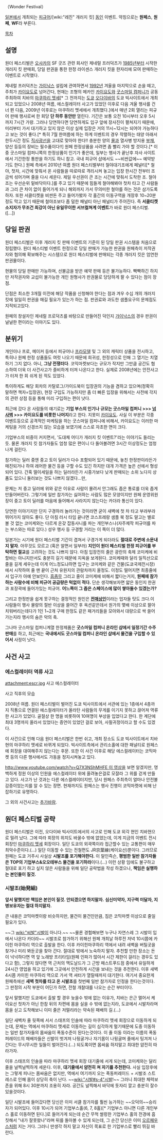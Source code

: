 {{{+1 ワンダーフェスティバル}}}（Wonder Festival）

[[일본]]에서 개최되는 [[피규어]]/[wiki:"레진" 개러지 킷] [[동인]] 이벤트. 약칭으로는 '''원페스''', '''원페''', '''WF'''라 부른다.

[[목차]]
== 설명 ==
원더 페스티벌은 [[오사카]]의 SF 굿즈 관련 회사인 제네럴 프러덕츠가 [[1985년]]부터 시작한 개러지 킷 판매회, 당일 판권을 통한 한정 라이센스 개러지 킷을 한자리에 모여 판매하는 이벤트로 시작했다.

제네럴 프러덕츠는 [[가이낙스]] 설립에 관여하면서 [[1992년]] 겨울을 마지막으로 손을 떼고, 주최가 [[카이요도]]로 넘어간다, 현재는 조형의 메카인 [[카이요도]]와  [[굿스마일 컴퍼니]]가 공동 주최하여 치바의 [[마쿠하리 멧세]][* 그 전까지는 [[도쿄]] [[오다이바]]의 도쿄 빅사이트에서 개최되고 있었으나 2008년 여름, 에스컬레이터 사고가 있었던 이후로 다음 겨울 행사를 건너 뛴 다음, 2009년 이후로는 마쿠하리 멧세에서 개최했다.]에서 매년 2회 열리는 피규어 판매 행사로써 한 회당 '''단 하루 동안만''' 열린다. 기간은 보통 오전 10시부터 오후 5시까지 7시간 가량. 그러나 당연하다면 당연하게도 입구 앞에 장사진이 펼쳐지기 때문에, 미리부터 가서 대기하고 있지 않은 이상 실제 입장은 거의 11시~12시는 되어야 가능하다고 보는 것이 좋다.[* 특히 7월 한여름에 하는 하계 이벤트의 경우 작렬하는 태양 아래서 한두시간 정도 [[직사광선]]을 고대로 맞아야 한다!! 충분한 양의 [[물]]과 열사병 방지용 [[부채]], 양산 등등의 장비는 필수품이다!!] 원페 한정상품을 사려면 좀 빨리 가야 할 것이다.[* 이중 굿스마일 컴퍼니쪽의 한정상품이 인기가 좋은데, 일부는 행사가 끝난후 자사 사이트에서 기간한정 통판을 하기도 하니 참고. 국내 피규어 샵에서도 ~~비싼값에~~ 예약받기도 한다.] 원페 측에서 2010년 여름 원더 페스티벌부터 철야대기조에게 페널티[* 철야, 첫차, 시간에 맞춰서 온 사람들을 따로따로 격리시켜 놓고는 입장 한시간 전부터 조금씩 섞어가며 줄을 다시 세운다. 제일 우선권이 큰 조는 시간에 맞춰서 도착한 조. 철야조는 우선순위 밑바닥이다.]를 주고 있기 때문에 힘들게 철야해봐야 첫차 타고 간 사람들과 그리 큰 차이 없이 들어가게 되니 해외까지 가서 무의미한 철야를 하는 것은 삼가도록 하자. 또한 서클티켓을 비싼돈 주고 들어가봤자 각 홀간의 이동구역을 개장후 10~20분 정도 막고 있기 때문에 철야조보다 좀 덜한 패널티 아닌 패널티가 주어진다. 즉 '''서클티켓 소지자가 무조건 최강이 아닌 유일무이한 서브컬쳐계 이벤트'''가 바로 원더 페스티벌.([...])

== 당일 판권 ==
원더 페스티벌은 이후 개러지 킷 판매 이벤트의 기준이 된 당일 판권 시스템을 처음으로 정립했다. 원더 페스티벌 이벤트 한정으로 당일 판매가 가능한 판권을 원페측이 저작권자와 협의해 확보해주는 시스템으로 원더 페스티벌에 판매되는 각종 개러지 킷은 엄연한 판권물이다.

현물의 당일 판매만 가능하며, 선불금을 받은 예약 판매 등은 불가능하다. 빡빡하긴 하지만 저작권자와 교섭이 불가능한 개인 원형사가 판권물로 당당하게 팔 수 있다는 점이 장점.

단점은 최소한 3개월 이전에 해당 작품을 신청해야 한다는 점과 겨우 수십 개의 개러지킷에 일일히 판권을 매길 필요가 있는가 하는 점. 판권료와 과도한 샘플요구의 문제점도 지적되고있다.

원페의 창설자인 제네럴 프로덕츠를 바탕으로 만들어진 덕인지 [[가이낙스]]의 경우 판권이 널널한 편이라는 이야기도 있다.

== 분위기 ==
개인이나 프로, 메이커 등에서 피규어나 [[프라모델]] 및 그 외의 캐릭터 상품을 전시하고, 특히나 원페 한정 상품들도 여럿 나오기 때문에 희귀성, 한정성으로 인해 그 열기는 치열하기 그지 없다. 아니, '''그냥 전쟁터다'''. 코믹마켓보다는 규모가 작지만 그만큼 공간도 협소하여 더욱 더 사건사고가 즐비하게 터져 나온다고 한다. 실제로 2008년에는 안전사고가 터져 한 회 쉬게 된 적도 있었다.

특이하게도 해당 회차의 카탈로그/가이드북이 입장권의 기능을 겸하고 있으며(정확히 말하면 책자=입장권), 현장 구입도 가능하지만 좀 더 빠른 입장을 위해서는 사전에 각지의 관련 상점 등을 통해 미리 구입하는 편이 낫다.

최근에 갔다 온 사람들의 얘기로는 '''기업 부스의 인기나 규모는 굿스마일 컴퍼니 >>> [[넘사벽]] >>> 카이요도를 비롯한 나머지'''라고 한다. 지못미 [[카이요도]]. 사실 이 부분은 각종 이벤트등으로 공격적인 마케팅을 하는 굿스마일 컴퍼니에 비해서, 카이요도는 이러한 마케팅을 거의 신경쓰지 않는 모습을 보였기에 스스로 자초한 면이 크다.

기업부스의 비중이 커지면서, '도대체 어디가 개러지 킷 이벤트?'라는 이야기도 들리는 듯. 물론 개러지 킷 참가자들도 엄청 많은 편이니 다 돌아볼려면 3시간 이상정도는 엄청나게 걸린다.

참가하는 딜러 중엔 중고 토이 딜러가 다수 포함되어 있기 때문에, 놓친 한정판이라든가 매진되거나 하여 레어한 물건 등을 구할 수도 있긴 하지만 대개 가격은 높은 선에서 형성되어 있다. 간혹 떨이세일을 하는 딜러라든가 시중가보다 낮게 판매되는 소위 노다지 상품도 있으니 둘러보는 것도 나쁘지 않겠다...만,

문제는 저 중고 딜러에 위와 같은 이유로 사람이 몰려서 안그래도 좁은 통로를 더욱 좁게 만들어버린다. 그렇기에 일반 참가자는 싫어하는 사람도 많은 모양이지만 원페 운영위원장이 중고 토이 딜러를 마음에 들어해서 사라지지 않는다는 카더라 통신이 있다.

당연한 이야기지만 단지 구경하러 놀러가는 것이라면 굳이 새벽에 첫 차 타고 부랴부랴 뛰어가지 않아도 좋다. 단 아침 러시 타임 끝나면 코스프레랑 샘플 북 정도 말고는 별로 볼 것 없는 코미케와는 다르게 온갖 잡동사니를 파는 개인부스나(자주제작 피규어를 파는 부스와는 따로 있다.) 성우 행사 등 구경할 거리는 이 쪽이 더 많다.

일본가는 시기에 원더 페스티벌 기간이 겹쳐서 구경가게 되더라도 '''절대로 주변에 소문내지 말자'''. 아무것도 모르고 (혹은 알면서 일부러) '''지인이 원더 페스티벌 한정 피규어를 부탁하면 절교'''를 고려하는 것도 나쁘지 않다. 아침 입장전의 줄은 광란의 축제 코미케에 비할바는 아니지만서도 충분히 길기 때문에 지옥을 보게된다. 코미케때와 달리 일직선으로 줄을 길게 세우는데 이게 어느정도냐하면 입구는 코미케와 같은 건물(도쿄국제전시장)에서 시작하여 줄 맨 끝이 근처 유원지의 관람차까지 올정도. 이정도 떨어지면 최종줄에서 입구가 아예 안보인다. [[흠좀무]] 그리고 줄이 코미케에 비해서 짧다는거지, '''원페에 참가하는 사람수에 비해 피규어 공급량은 턱없이 적다.''' 단순 생각해보자면 얇은 동인지 한권과 포장곽에 들어가있는 피규어. '''어느쪽이 그 좁은 스페이스에 많이 쌓아둘수 있겠는가?'''

그리고 한정판을 쉽게 못구하는 결정적인 원인은 '''[[전매상]]인'''이라는 업자들 탓도 크다.이 사람들이 행사 물량의 절반 이상을 쓸어간 후 옥션같은데서 원가의 몇배 이상으로 팔아치워버리는데다가 1인 1~2개 구매 한정도 같은 패거리들을 모아와서 대량으로 싹 쓸어가는지라 행사의 숨은 악의 축.  

그나마 굿스마일 컴퍼니계열 한정제품은 '''굿스마일 컴퍼니 온라인 샵에서 일정기간 수주판매'''를 하고, 최근에는 '''국내에서도 굿스마일 컴퍼니 온라인 샵에서 물건을 구입할 수 있어서''' 사정이 낫다.

== 사건 사고 ==
=== 에스컬레이터 역류 사고 ===
attachment:escr.jpg
사고 에스컬레이터

{{{#!html
<iframe width="420" height="315" src="//www.youtube.com/embed/EQ1qY4CuHv8" frameborder="0" allowfullscreen></iframe>}}}
사고 직후의 모습

2008년 여름. 원더 페스티벌이 벌어진 도쿄 빅사이트에서 서관에 있는 1층에서 4층까지 직통으로 연결된 에스컬레이터가 올라탄 사람들의 무게를 이기지 못하고 끊어져 역류한 사고가 있었다. 골절상 한 명을 비롯하여 10여명이 부상을 입었다고 한다. 한 계단에 최대 3명까지 올라서 있었다는 증언이 있었던 걸로 보아, 사필귀정이라고 할 수도 있겠다.

이 사건으로 인해 다음 원더 페스티벌은 한번 쉬고, 개최 장소도 도쿄 빅사이트에서 치바현의 마쿠하리 멧세로 바뀌게 되었다. 빅사이트측에서 관리소홀에 대한 패널티로 원페스에 회장을 대여해주지 않는다는 후문. 또한 이 사건 이후로 해당 에스컬레이터는 코믹마켓 등의 다른 행사에서도 가동을 정지시켜놓고 있다.

[[http://www.youtube.com/watch?v=Q7X3NShMHFE 이 영상]]을 보면 알겠지만, 명백하게 정원 이상의 인원을 에스컬레이터 위에 올려놓은걸로 모잘라 그 위를 걷게 만들고 있다. 사고가 난 것과는 다른 에스컬레이터지만, 당시 원페스 주최측이 얼마나 안전불감증이었는지를 알 수 있는 장면. 현재까지도 원페스는 행사 진행이 코믹마켓에 비해 난잡하기로 유명하다.

그 외의 사건사고는 [[추가바람]].

== '''원더 페스티벌 공략''' ==
'''{{{+5 PANIC.}}}'''

원더 페스티벌은 이전, 오다이바 빅사이트에서의 사고로 인해 도쿄 외각 현인 치바현으로 밀려 났다. 그에 따라 회장의 위치도 바꿀수 밖에 없었는데, 이게 지금의 이벤트 전시 회장인 [[마쿠하리 멧세]] 회장이다. 일단 도쿄의 외곽쪽이라 접근할수 있는 교통편이 매우 최악수준이다.(...) 일단 이동할 수 있는 전철편도 JR京葉線(케이요선)뿐이다. 그러므로 원페는 도쿄 거주시 사실상 '''시발조를 포기해야한다.''' 이 말인즉슨, '''평범한 일반 참가자들은 TOP의 기업부스&오오테부스 물건을 포기하라'''이다.(...) 이런 상황 임에도 불구하고 절대로 포기 하고 싶지 않은 사람들을 위해 일단 공략법을 작성 하겠으나, '''책임은 실행하는 본인들이 질것.'''

=== 시발조(始発組) ===
'''앞서 말했지만 책임은 본인이 질것. 안되겠으면 하지말자.'''
'''심신미약자, 지구력 미달자, 지병보유자는 절대 하지말자.'''

큰 내용은 코믹마켓이랑 비슷하지만, 물건이 물건인만큼, 짐은 코믹마켓 이상으로 줄일 필요가 있다.

~~그 [[wiki:"씨발"시발]]이 아니다.~~ ~~물론 경험해보면 누구나 자연스레 그 시발이 입에서 나온다 카더라~~
시발조로 참가하기 위해선 원페 개최날 하루전 저녁 10시쯤에 카이힌 마쿠하리 역으로 출발을 한다. 이후 카이힌마쿠하리 역에서 내려 새벽을 버틸곳을 찾거나 미리 봐둔곳을 찾아 간다. 절대로 밖에서 노숙하지 말자. 추천할 만한 장소는 돈이 넉넉하다면 역 앞 노래방 프리타임(원페 인파가 많아서 시간 제한이 걸리는 경우도 있다고 함), 그렇지 않다면 역 근처의 맥도날드가 그 근방 패스트푸드점 중에서 유일하게 24시간 영업을 하고 있기에 그곳에서 안전하게 시간을 보내는 것을 추천한다. 이후 새벽4시쯤 카이힌 마쿠하리 역으로 가서 역 셔터가 열릴때까지 대기한다. 여기서 중요한게 원페측에선 '''새벽 첫차를 타고 온 시발조'''를 첫번째 일반 참가자로 인정을 한다는것이다. 그 판정의 시작 부분이 어딘가 하면, 전철 개찰대를 나오는 순간 부터이다.

앞서 말했지만 도쿄에서 출발 할 경우 늦을수 밖에 없는 이유가, 치바는 은근 멀어서 케이요선 첫차가 아닌 한참 뒤의 차편에 몸을 실을 수 밖에 없는지라, 도쿄에서 시발차라며 몸을 싣고 도착해보니 이미 줄은 저멀리라는 약속된 패배의 길.(...)

일단 새벽차 줄 뒷쪽에 서서 스태프의 인솔에 따라 마쿠하리 멧세 회장으로 이동하게 되는데, 문제는 역에서 마쿠하리 멧세로 이동하는 길이 심각하게 멀기때문에 도중 이동하는 일반 참가자들의 몸싸움이 폭동수준이 된다는것이다. 이 줄 이동 이라는 이름의 폭동퍼레이드의 패배자들은 신발이 벗겨져 나뒹굴거나 자기몸이 나뒹굴며 줄에서 팅겨져 나간다는 무시무시한 일들이 벌어진다.(...) 되도록이면 몸싸움 하지말고 최대한 얌전히 따라가자.

이후 스태프의 인솔을 따라 마쿠하리 멧세 회장 대기줄에 서게 되는데, 코미케와는 달리 줄을 널찍널찍하게 세운다. 이후, '''대기줄에서 얌전히 쳐 자기를 추천한다.''' 사실 입장후에는 그렇게 피나는 몸싸움은 없지만, 역에서 여기까지 오는 폭동퍼레이드 + 시발조 스트레스로 인해 몸이 상당히 축이 난다. ~~[[wiki:"시발#s-4"시발]]!~~ 그러니 최대한 체력보존을 위해 8시 30분까지 조용히 자라. 공간도 널찍해서 바닥에 돗자리 깔고 충분히 잘수 있을것이다.

일단 시발조에 들어갔다면 당신은 이미 서클 참가자를 훨씬 능가하는 ~~오덕의~~승리자가 되어있다. 이후 10시가 되어 기업부스홀(6, 7, 8홀)[* 기업부스 아니면 다른 개인부스 홀로 이동하면 된다.]로 들어가게 되는데 순간 무척 썰렁한 기업부스 홀의 전경에 흠칫해서 "내가 잘못왔나"라며 뒤를 돌아볼 수 있게 되는데, 그 순간 당신은 이미 [[오르페우스]]처럼 지는 거다. 그러니 딴생각 하지 말고 자신이 목표로 한 기업부스로 빨리 뛰길 바란다.
